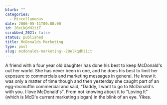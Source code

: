 ```yaml
---
blurb: ""
categories:
  - Miscellaneous
date: 2006-05-11T00:00:00
id: 20eLkQdH2iiT
scrubbed_2021: false
status: published
title: McDonalds Marketing
type: post
slug: mcdonalds-marketing--20elkqdh2iit
---
```


A friend with a four year old daughter has done his best to keep
McDonald's out her world. She has never been in one, and he does
his best to limit her exposure to commercials and marketing
messages in general. He knew it was only a matter of time though
and then yesterday she caught part of an egg-mcmuffin commercial
and said, "Daddy, I want to go to McDonald's with you. I love
McDonald's". From not knowing about it to "Loving It" (which is
McD's current marketing slogan) in the blink of an eye. Yikes.